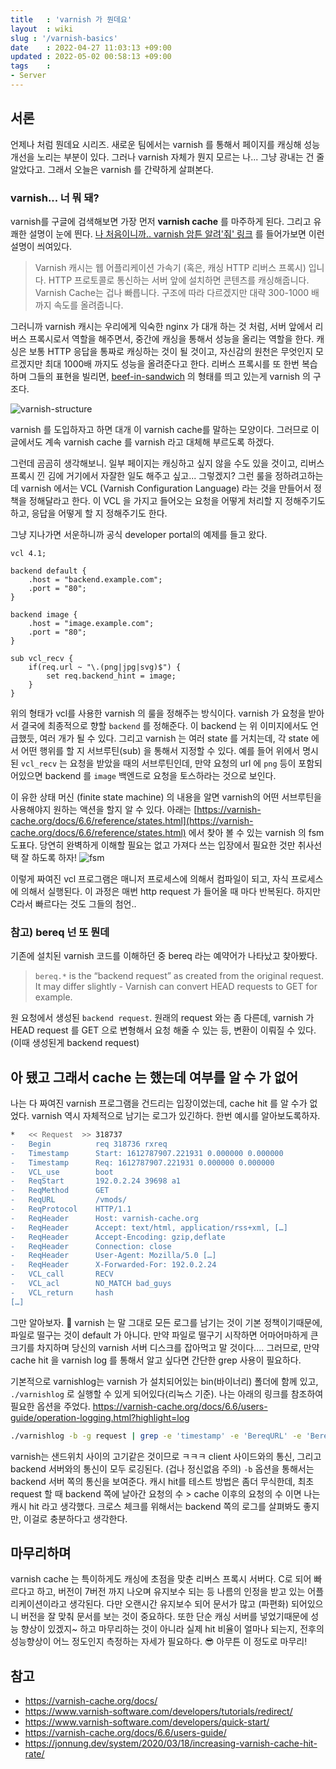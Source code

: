 ```yaml
---
title   : 'varnish 가 뭔데요' 
layout  : wiki
slug : '/varnish-basics'
date    : 2022-04-27 11:03:13 +09:00
updated : 2022-05-02 00:58:13 +09:00
tags    : 
- Server
---
```


## 서론 

언제나 처럼 뭔데요 시리즈. 새로운 팀에서는 varnish 를 통해서 페이지를 캐싱해 성능 개선을 노리는 부분이 있다. 그러나 varnish 자체가 뭔지 모르는 나... 그냥 광내는 건 줄 알았다고. 그래서 오늘은 varnish 를 간략하게 살펴본다. 

### varnish...  너 뭐 돼? 

varnish를 구글에 검색해보면 가장 먼저 **varnish cache** 를 마주하게 된다. 그리고 유쾌한 설명이 눈에 띈다. [나 처음이니까.. varnish 암튼 알려'줘' 링크](https://varnish-cache.org/intro/index.html#intro) 를 들어가보면 이런 설명이 씌여있다. 

> Varnish 캐시는 웹 어플리케이션 가속기 (혹은, 캐싱 HTTP 리버스 프록시) 입니다.  HTTP 프로토콜로 통신하는  서버 앞에 설치하면 콘텐츠를 캐싱해줍니다. Varnish Cache는 겁나 빠릅니다. 구조에 따라 다르겠지만 대략 300-1000 배 까지 속도를 올려줍니다. 

그러니까 varnish 캐시는 우리에게 익숙한 nginx 가 대개 하는 것 처럼, 서버 앞에서 리버스 프록시로서 역할을 해주면서, 중간에 캐싱을 통해서 성능을 올리는 역할을 한다. 캐싱은 보통 HTTP 응답을 통짜로 캐싱하는 것이 될 것이고, 자신감의 원천은 무엇인지 모르겠지만 최대 1000배 까지도 성능을 올려준다고 한다. 리버스 프록시를 또 한번 복습하며 그들의 표현을 빌리면, [beef-in-sandwich](https://varnish-cache.org/docs/6.6/tutorial/introduction.html) 의 형태를 띄고 있는게 varnish 의 구조다. 

![varnish-structure](./varnish.png)

varnish 를 도입하자고 하면 대개 이 varnish cache를 말하는 모양이다. 그러므로 이 글에서도 계속 varnish cache 를 varnish 라고 대체해 부르도록 하겠다. 

그런데 곰곰히 생각해보니. 일부 페이지는 캐싱하고 싶지 않을 수도 있을 것이고, 리버스 프록시 낀 김에 거기에서 자잘한 일도 해주고 싶고... 그렇겠지? 그런 룰을 정하려고하는데 varnish 에서는 VCL (Varnish Configuration Language) 라는 것을 만들어서 정책을 정해달라고 한다. 이 VCL 을 가지고 들어오는 요청을 어떻게 처리할 지 정해주기도 하고, 응답을 어떻게 할 지 정해주기도 한다. 

그냥 지나가면 서운하니까 공식 developer portal의 예제를 들고 왔다. 

```vcl 
vcl 4.1;

backend default {
    .host = "backend.example.com";
    .port = "80";
}

backend image {
    .host = "image.example.com";
    .port = "80";
}

sub vcl_recv {
    if(req.url ~ "\.(png|jpg|svg)$") {
        set req.backend_hint = image;
    }    
}
```

위의 형태가 vcl를 사용한 varnish 의 룰을 정해주는 방식이다. varnish 가 요청을 받아서 결국에 최종적으로 향할 `backend` 를 정해준다. 이 backend 는 위 이미지에서도 언급했듯, 여러 개가 될 수 있다. 그리고 varnish 는 여러 state 를 거치는데, 각 state 에서 어떤 행위를 할 지 서브루틴(sub) 을 통해서 지정할 수 있다. 예를 들어 위에서 명시된 `vcl_recv` 는 요청을 받았을 때의 서브루틴인데, 만약 요청의 url 에 `png` 등이 포함되어있으면 backend 를 `image` 백엔드로 요청을 토스하라는 것으로 보인다. 

이 유한 상태 머신 (finite state machine) 의 내용을 알면 varnish의 어떤 서브루틴을 사용해야지 원하는 액션을 할지 알 수 있다. 아래는 [https://varnish-cache.org/docs/6.6/reference/states.html](https://varnish-cache.org/docs/6.6/reference/states.html) 에서 찾아 볼 수 있는 varnish 의 fsm 도표다. 당연히 완벽하게 이해할 필요는 없고 가져다 쓰는 입장에서 필요한 것만 취사선택 잘 하도록 하자! 
![fsm](./cache_req_fsm.png)

이렇게 짜여진 vcl 프로그램은 매니저 프로세스에 의해서 컴파일이 되고, 자식 프로세스에 의해서 실행된다. 이 과정은 매번 http request 가 들어올 때 마다 반복된다. 하지만 C라서 빠르다는 것도 그들의 첨언.. 



### 참고) bereq 넌 또 뭔데
기존에 설치된 varnish 코드를 이해하던 중 bereq 라는 예약어가 나타났고 찾아봤다. 
> `bereq.*` is the “backend request” as created from the original request. It may differ slightly - Varnish can convert HEAD requests to GET for example.

원 요청에서 생성된 `backend request`. 원래의 request 와는 좀 다른데, varnish 가 HEAD  request 를 GET 으로 변형해서 요청 해줄 수 있는 등, 변환이 이뤄질 수 있다. (이때 생성된게 backend request)

## 아 됐고 그래서 cache 는 했는데 여부를 알 수 가 없어 

나는 다 짜여진 varnish 프로그램을 건드리는 입장이었는데, cache hit 를 알 수가 없었다. varnish 역시 자체적으로 남기는 로그가 있긴하다. 한번 예시를 알아보도록하자. 
```bash 
*   << Request  >> 318737
-   Begin          req 318736 rxreq
-   Timestamp      Start: 1612787907.221931 0.000000 0.000000
-   Timestamp      Req: 1612787907.221931 0.000000 0.000000
-   VCL_use        boot
-   ReqStart       192.0.2.24 39698 a1
-   ReqMethod      GET
-   ReqURL         /vmods/
-   ReqProtocol    HTTP/1.1
-   ReqHeader      Host: varnish-cache.org
-   ReqHeader      Accept: text/html, application/rss+xml, […]
-   ReqHeader      Accept-Encoding: gzip,deflate
-   ReqHeader      Connection: close
-   ReqHeader      User-Agent: Mozilla/5.0 […]
-   ReqHeader      X-Forwarded-For: 192.0.2.24
-   VCL_call       RECV
-   VCL_acl        NO_MATCH bad_guys
-   VCL_return     hash
[…]
```

그만 알아보자. 🥲
varnish 는 말 그대로 모든 로그를 남기는 것이 기본 정책이기때문에, 파일로 떨구는 것이 default 가 아니다. 만약 파일로 떨구기 시작하면 어마어마하게 큰 크기를 차지하며 당신의 varnish 서버 디스크를 잡아먹고 말 것이다.... 그러므로, 만약 cache hit 을 varnish log 를 통해서 알고 싶다면 간단한 grep 사용이 필요하다. 


기본적으로 varnishlog는 varnish 가 설치되어있는 bin(바이너리) 폴더에 함께 있고, `./varnishlog` 로 실행할 수 있게 되어있다(리눅스 기준). 나는 아래의 링크를 참조하여 필요한 옵션을 주었다.
https://varnish-cache.org/docs/6.6/users-guide/operation-logging.html?highlight=log

```bash
./varnishlog -b -g request | grep -e 'timestamp' -e 'BereqURL' -e 'BereqMethod'
```
varnish는 샌드위치 사이의 고기같은 것이므로 ㅋㅋㅋ client 사이드와의 통신, 그리고 backend 서버와의 통신이 모두 로깅된다. (겁나 정신없음 주의) `-b` 옵션을 통해서는 backend 서버 쪽의 통신을 보여준다. 캐시 hit를 테스트 방법은 좀더 무식한데, 최초 request 할 때 backend 쪽에 날아간 요청의 수 > cache 이후의 요청의 수 이면 나는 캐시 hit 라고 생각했다. 크로스 체크를 위해서는 backend 쪽의 로그를 살펴봐도 좋지만, 이걸로 충분하다고 생각한다. 

## 마무리하며 
varnish cache 는 특이하게도 캐싱에 초점을 맞춘 리버스 프록시 서버다. C로 되어 빠르다고 하고, 버전이 7버전 까지 나오며 유지보수 되는 등 나름의 인정을 받고 있는 어플리케이션이라고 생각된다. 다만 오랜시간 유지보수 되어 문서가 많고 (파편화) 되어있으니 버전을 잘 맞춰 문서를 보는 것이 중요하다. 또한 단순 캐싱 서버를 넣었기때문에 성능 향상이 있겠지~ 하고 마무리하는 것이 아니라 실제 hit 비율이 얼마나 되는지, 전후의 성능향상이 어느 정도인지 측정하는 자세가 필요하다. 😎 아무튼 이 정도로 마무리! 

## 참고 

- https://varnish-cache.org/docs/
- https://www.varnish-software.com/developers/tutorials/redirect/
- https://www.varnish-software.com/developers/quick-start/
- https://varnish-cache.org/docs/6.6/users-guide/
- https://jonnung.dev/system/2020/03/18/increasing-varnish-cache-hit-rate/